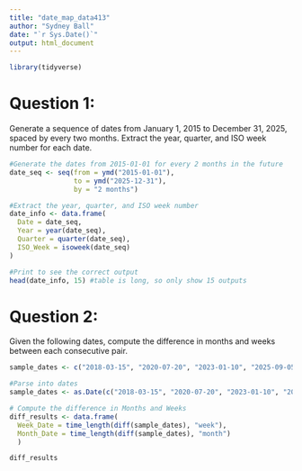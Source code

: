 ```yaml
---
title: "date_map_data413"
author: "Sydney Ball"
date: "`r Sys.Date()`"
output: html_document
---
```


```r
library(tidyverse)
```

# Question 1: 
Generate a sequence of dates from January 1, 2015 to December 31, 2025, spaced by
every two months. Extract the year, quarter, and ISO week number for each date.
```r
#Generate the dates from 2015-01-01 for every 2 months in the future
date_seq <- seq(from = ymd("2015-01-01"), 
                to = ymd("2025-12-31"), 
                by = "2 months")

#Extract the year, quarter, and ISO week number
date_info <- data.frame(
  Date = date_seq,
  Year = year(date_seq),
  Quarter = quarter(date_seq),
  ISO_Week = isoweek(date_seq)
)

#Print to see the correct output
head(date_info, 15) #table is long, so only show 15 outputs
```


# Question 2:
Given the following dates, compute the difference in months and weeks between each consecutive pair.
```r
sample_dates <- c("2018-03-15", "2020-07-20", "2023-01-10", "2025-09-05")

#Parse into dates
sample_dates <- as.Date(c("2018-03-15", "2020-07-20", "2023-01-10", "2025-09-05"))

# Compute the difference in Months and Weeks
diff_results <- data.frame(
  Week_Date = time_length(diff(sample_dates), "week"),
  Month_Date = time_length(diff(sample_dates), "month")
  )

diff_results
```